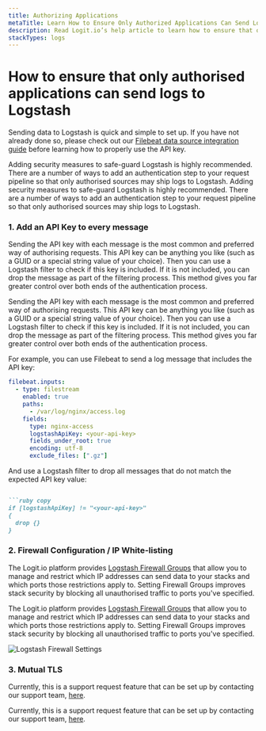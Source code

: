 ```yaml
---
title: Authorizing Applications
metaTitle: Learn How to Ensure Only Authorized Applications Can Send Logs
description: Read Logit.io’s help article to learn how to ensure that only authorized applications can send logs to Logstash
stackTypes: logs
---
```


# How to ensure that only authorised applications can send logs to Logstash

Sending data to Logstash is quick and simple to set up. 
If you have not already done so, please check out 
our [Filebeat data source integration guide](/integrations/log-management/shippers/filebeat) before 
learning how to properly use the API key.

Adding security measures to safe-guard Logstash is highly recommended. 
There are a number of ways to add an authentication step to your request 
pipeline so that only authorised sources may ship logs to Logstash.
Adding security measures to safe-guard Logstash is highly recommended. 
There are a number of ways to add an authentication step to your request 
pipeline so that only authorised sources may ship logs to Logstash.

### 1. Add an API Key to every message

Sending the API key with each message is the most common and preferred way of authorising requests. 
This API key can be anything you like (such as a GUID or a special string value of your choice). 
Then you can use a Logstash filter to check if this key is included. If it is not included, 
you can drop the message as part of the filtering process. This method gives you far greater 
control over both ends of the authentication process.

Sending the API key with each message is the most common and preferred way of authorising requests. 
This API key can be anything you like (such as a GUID or a special string value of your choice). 
Then you can use a Logstash filter to check if this key is included. If it is not included, 
you can drop the message as part of the filtering process. This method gives you far greater 
control over both ends of the authentication process.

For example, you can use Filebeat to send a log message that includes the API key:

```yml copy
filebeat.inputs:
  - type: filestream
    enabled: true
    paths:
      - /var/log/nginx/access.log
    fields:
      type: nginx-access
      logstashApiKey: <your-api-key>
      fields_under_root: true
      encoding: utf-8
      exclude_files: [".gz"]
```


And use a Logstash filter to drop all messages that do not match the expected API key value:

```ruby copy

```ruby copy
if [logstashApiKey] != "<your-api-key>" 
{ 
  drop {} 
}
```


### 2. Firewall Configuration / IP White-listing

The Logit.io platform provides [Logstash Firewall Groups](/log-management/ingestion-pipeline/configuration/configure-logstash-firewall) that 
allow you to manage and restrict which IP addresses can send data to your 
stacks and which ports those restrictions apply to. Setting Firewall Groups 
improves stack security by blocking all unauthorised traffic to ports you've specified.

The Logit.io platform provides [Logstash Firewall Groups](/log-management/ingestion-pipeline/configuration/configure-logstash-firewall) that 
allow you to manage and restrict which IP addresses can send data to your 
stacks and which ports those restrictions apply to. Setting Firewall Groups 
improves stack security by blocking all unauthorised traffic to ports you've specified.

![Logstash Firewall Settings](@/images/help/log-management/security/logstash-firewall-setting.png)

### 3. Mutual TLS

Currently, this is a support request feature that can be set up 
by contacting our support team, [here](https://logit.io/about-us/contact-us/).

Currently, this is a support request feature that can be set up 
by contacting our support team, [here](https://logit.io/about-us/contact-us/).